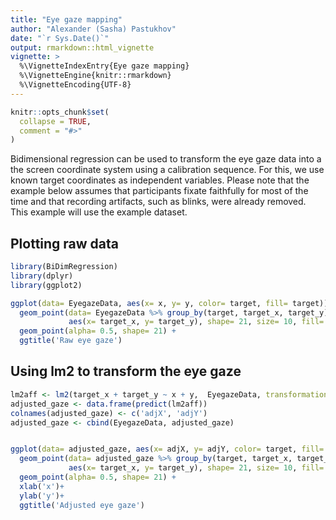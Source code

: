 ```yaml
---
title: "Eye gaze mapping"
author: "Alexander (Sasha) Pastukhov"
date: "`r Sys.Date()`"
output: rmarkdown::html_vignette
vignette: >
  %\VignetteIndexEntry{Eye gaze mapping}
  %\VignetteEngine{knitr::rmarkdown}
  %\VignetteEncoding{UTF-8}
---
```


```r
knitr::opts_chunk$set(
  collapse = TRUE,
  comment = "#>"
)
```

Bidimensional regression can be used to transform the eye gaze data into a the screen coordinate system using a calibration sequence. For this, we use known target coordinates as independent variables. Please note that the example below assumes that participants fixate faithfully for most of the time and that recording artifacts, such as blinks, were already removed. This example will use the \code{EyegazeData} example dataset.


## Plotting raw data

```r
library(BiDimRegression)
library(dplyr)
library(ggplot2)

ggplot(data= EyegazeData, aes(x= x, y= y, color= target, fill= target)) +
  geom_point(data= EyegazeData %>% group_by(target, target_x, target_y) %>% summarise(),
             aes(x= target_x, y= target_y), shape= 21, size= 10, fill= 'white') + 
  geom_point(alpha= 0.5, shape= 21) + 
  ggtitle('Raw eye gaze')
```

## Using lm2 to transform the eye gaze

```r

lm2aff <- lm2(target_x + target_y ~ x + y,  EyegazeData, transformation = 'affine')
adjusted_gaze <- data.frame(predict(lm2aff))
colnames(adjusted_gaze) <- c('adjX', 'adjY')
adjusted_gaze <- cbind(EyegazeData, adjusted_gaze)


ggplot(data= adjusted_gaze, aes(x= adjX, y= adjY, color= target, fill= target)) +
  geom_point(data= adjusted_gaze %>% group_by(target, target_x, target_y) %>% summarise(),
             aes(x= target_x, y= target_y), shape= 21, size= 10, fill= 'white') + 
  geom_point(alpha= 0.5, shape= 21) + 
  xlab('x')+
  ylab('y')+
  ggtitle('Adjusted eye gaze')
```

